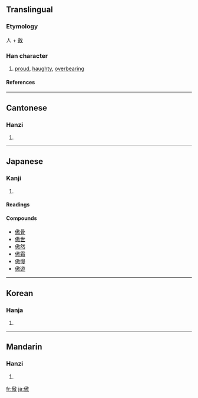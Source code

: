 ==Translingual==
===Etymology===
人 + [[敖]]
===Han character===
{{Han char|rn=9|rad=人|as=11|sn=13|four=2824<sub>0</sub>|canj=人土尸大 (OGSK), 人手尸大 (OQSK)}}
# [[proud]], [[haughty]], [[overbearing]]
====References====
{{Han ref|kx=0114.190|dkj=01015|dj=0242.270|hdz=10199.060|uh=50B2|ud=20658|bh=B6C6|bd=46790}}
----
==Cantonese==
===Hanzi===
{{yue-hanzi|jyut=|y=ngou6}}
# {{defn|Cantonese}}
----
==Japanese==
===Kanji===
{{ja-kanji|grade=|rs=人11}}
# {{defn|Japanese}} 
====Readings====
{{ja-readings|on=[[ごう]] (gō)|kun=[[おごる]] (ogoru), [[あなどる]] (anadoru)}}

====Compounds====
*[[傲骨]]
*[[傲世]]
*[[傲然]]
*[[傲霜]]
*[[傲慢]]
*[[傲遊]]
----
==Korean==
===Hanja===
{{ko-hanja|hangeul=오|rv=o|mr=o}}
# {{defn|Korean}}
----
==Mandarin==
===Hanzi===
{{cmn-hanzi|pin=[[ào]] ([[ao4]])|wg=ao<sup>4</sup>}}
# {{defn|Mandarin}}

[[fr:傲]]
[[ja:傲]]